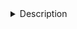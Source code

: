 <details><summary>Description</summary>

DODO: Check & update

Expressed Transcription Factors (TFs) with motif/ChIP-seq enrichment on the differentially accessible regions for each cell type.

**Legend:**
- Dot size: The size of each dot in these dotplots represents the TF motifs' enrichment in the DAR's of the cell type
- Color: Average expression. For each TF the maximum value is converted to 1.
- TF-motif annotation: *High confidence* includes ___, *any* includes ____.  <!-- TODO -->

*Notes:*
- T4/T5 are not distinguishable in the scRNA-seq dataset, so the same RNA-cluster has been taken for the TF-expression for both cell types.
- CB-A, CB-B: 

</details>

